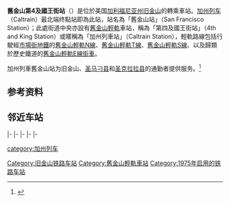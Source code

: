 {{Redirect2|旧金山站|其他以圣弗朗西斯科命名的车站|圣弗朗西斯科站}}
{{Infobox Station
|BoxWidth = 24em
|Title = 舊金山站<small>（[[加州列車|加州列車]]）</small><br>第4及國王街站<small>（[[舊金山輕軌|舊金山輕軌]]）</small>
|SubTitle = 
|EngTitle = 
|EngSubTitle = San Francisco 4th and King Street Station
|StationSymbol = 
|linecolour = #E31837
|linecolour2 = {{MUNI color|N}}
|linecolour3 = {{MUNI color|S}}
|linecolour4 = {{MUNI color|T}}
|linecolour5 = 
|linecolour6 = 
|linecolour7 = 
|ImageName = San Francisco 4th and King Street Station.jpg
|ImageSize = 290px
|ImageCaption = 加州列車舊金山站北側玻璃帷幕
|ImagePadding = 0
|Code = 
|Operator = [[加州列车|加州列车]]、[[旧金山轻轨|旧金山轻轨]]
|Owned = 
|Line = [[加州列车|加州列车]]：站站停、有限停站、特快<br />[[旧金山轻轨|旧金山轻轨]]：{{MUNI legend|N}}{{MUNI legend|S}}{{MUNI legend|T}}有轨电车：{{MUNI legend|E}}
|Place = [[旧金山|旧金山]]第四街700号（加州列车）<br />第四街口的國王街上（[[N朱達|N朱達]]、[[S卡斯楚接駁|S卡斯楚接駁]]）<br>國王街口的第四街上（[[T第三街|T第三街]]）
|Coord = {{Coord|37|46|35|N|122|23|40|W|type:railwaystation_region:US-CA|display=inline,title}}
|Style = 地面站
|Hall Style = 
|PlatformType = 
|PlatformNumber = 6个[[島式月台|島式月台]]（[[重型鐵路系統|重轨]]）<br />2个侧式站台、2个岛式站台（轻轨）
|TrackNum = 13（重轨）<br />4（轻轨）
|Interchange = 
|ExitNumber = 
|StartDate = 1975年6月21日
|Elevation = 
|Depth = 
|Architect = 
|connection = '''[[三藩市城市鐵路|Muni]]公車'''线路：10、30、45、47、81X、82X、83X<br />
'''[[美鐵巴士|美鐵巴士]]'''线路：99<br />
'''{{le|加州接駁巴士|California Shuttle Bus}}'''线路：奥克兰-圣何塞-洛杉矶
|yearly ridership = 
|daily ridership = 每个工作日12160人次（加州列车，2014<ref>{{cite web | title=February 2014 Caltrain Annual Passenger Counts | author=Caltrain | url=http://www.caltrain.com/Assets/_MarketDevelopment/pdf/2014+Annual+Passenger+Count+Key+Findings.pdf | accessdate=2014-07-11 | archive-date=2014-07-14 | archive-url=https://web.archive.org/web/20140714182922/http://www.caltrain.com/Assets/_MarketDevelopment/pdf/2014+Annual+Passenger+Count+Key+Findings.pdf | dead-url=no }}</ref>）
|OPENHOURS = 
|Hours = 
|Time First = 
|Time First WD = 
|Time Last WD = 
|Time First WE = 
|Time Last WE = 
|Time Last = 
|Time Night Train = 
}}
'''舊金山第4及國王街站'''（{{lang-en|San Francisco 4th and King Street Station}}）是位於美国[[加利福尼亚州|加利福尼亚州]][[旧金山|旧金山]]的轉乘車站。[[加州列车|加州列车]]（Caltrain）最北端终點站即為此站，站名為「舊金山站」（San Francisco Station）；此處街道中央亦設有[[舊金山輕軌|舊金山輕軌]]車站，稱為「第四及國王街站」（4th and King Station）或暱稱為「加州列車站」（Caltrain Station），輕軌路線包括行駛經[[市場街地鐵|市場街地鐵]]的[[舊金山輕軌N線|舊金山輕軌N線]]、[[舊金山輕軌T線|舊金山輕軌T線]]、[[舊金山輕軌S線|舊金山輕軌S線]]、以及歸類於歷史鐵道的[[舊金山輕軌E線|舊金山輕軌E線]][[街車|街車]]。

加州列車舊金山站为旧金山、[[圣马刁县|圣马刁县]]和[[圣克拉拉县|圣克拉拉县]]的通勤者提供服务。<ref>{{cite web |url=http://www.caltrain.com/stations/sanfranciscostation.html |title=San Francisco Station |accessdate=June 10, 2014 |archive-date=2021-04-13 |archive-url=https://web.archive.org/web/20210413174450/http://www.caltrain.com/stations/sanfranciscostation.html |dead-url=no }}</ref>

==参考资料==
{{reflist}}

== 邻近车站 ==
{{start rail box|[[File:Caltrain_logo.svg|25px]] [[加州列車|加州列車]]}}
{{terminus|rows=6}}
{{s-line|[[加州列车|站站停列车]]||#FFFFFF}}
{{s-inop|[[22街站_(旧金山)|22街站]]|{{站|塔米恩}}（平峰）/{{站|吉尔罗伊}}（高峰）方向|rows=2}}
|-
{{s-line|[[加州列车|有限停站列车]]|部分班次|#FEEDB8}}
|-
{{s-line|[[加州列车|有限停站列车]]|部分班次|#FEEDB8}}
{{s-inop|[[圣布鲁诺站_(加州列车)|圣布鲁诺站]]|{{站|塔米恩}}（平峰）/{{站|吉尔罗伊}}（高峰）方向}}
|-
{{s-line|[[加州列车|特快列车]]|高峰班次A|#E31837}}
{{s-inop|[[密尔布瑞站|密尔布瑞站]]|{{站|圣荷西}}方向}}
|-
{{s-line|[[加州列车|特快列车]]|高峰班次B|#E31837}}
{{s-inop|[[密尔布瑞站|密尔布瑞站]]|{{站|塔米恩}}方向}}
|-
{{s-line|[[加州列车|特快列车]]|错峰班次|#E31837}}
{{s-inop|[[22街站_(旧金山)|22街站]]|{{站|圣荷西}}方向}}
{{s-rail|title=MUNI}}
{{S-line|system=MUNI|line=N|next=第2街及国王街|rows1=2}}
{{S-line|system=MUNI|line=S|next=第2街及国王街|notemid=（[[AT&T球場|AT&T球場]]舉辦賽事時服務）|type2=西隧道口|hide1=true}}
{{S-line|system=MUNI|line=T|previous=米慎石|next=第2街及国王街}}
{{s-rail|title=MUNI遺產鐵道}}
{{s-line|system=MUNI|line=E|previous=第2街及国王街}}
{{end box}}

{{caltrain}}
{{旧金山轻轨车站列表|N}}
{{旧金山轻轨车站列表|T}}

[[category:加州列车|category:加州列车]]
[[Category:旧金山铁路车站|Category:旧金山铁路车站]]
[[Category:舊金山輕軌車站|Category:舊金山輕軌車站]]
[[Category:1975年启用的铁路车站|Category:1975年启用的铁路车站]]